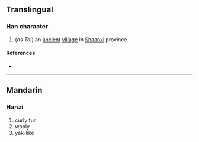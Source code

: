 {{character info}}
==Translingual==

===Han character===
{{Han char|rn=66|rad=攴|as=15|sn=19|four=47298|canj=JKMDO|ids=⿸𠩺來}}
# (''as Tai'') an [[ancient]] [[village]] in [[Shaanxi]] province

====References====
* {{Han ref|kx=0476.180|dkj=13427|dj=0831.180|hdz=21479.190|uh=6584|ud=25988|bh=F248|bd=62024}}

----

==Mandarin==

===Hanzi===
{{cmn-hanzi|pin=[[lí]] ([[li2]])|wg=li<sup>2</sup>}}

# curly fur
# wooly
# yak-like